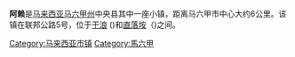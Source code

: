 '''阿赖'''是[[马来西亚|马来西亚]][[马六甲州|马六甲州]]中央县其中一座小镇，距离马六甲市中心大约6公里。该镇在联邦公路5号，位于[[干浪|干浪]] ({{lang|ms|''Kandang''}})和[[直落垵|直落垵]]（{{lang|ms|''Telok Mas''}})之间。
{{Geographic Location (8-way)
 | 西北 = 
 | 北 = 5 [[干浪|干浪]](''Kandang'')
 | 東北 = -
 | 西 = M100[[柏瑪當巴西(马六甲)|柏瑪當巴西]]（Kg Permatang Pasir)
 | 中央 = 5 '''阿赖'''(''Alai'')
 | 東 =  -
 | 西南 = -
 | 南 = 5 [[直落垵|直落垵]](''Telok Mas'')
 | 東南 = Kg Bukit Punggur
}}

[[Category:马来西亚市镇|Category:马来西亚市镇]]
[[Category:馬六甲|Category:馬六甲]]